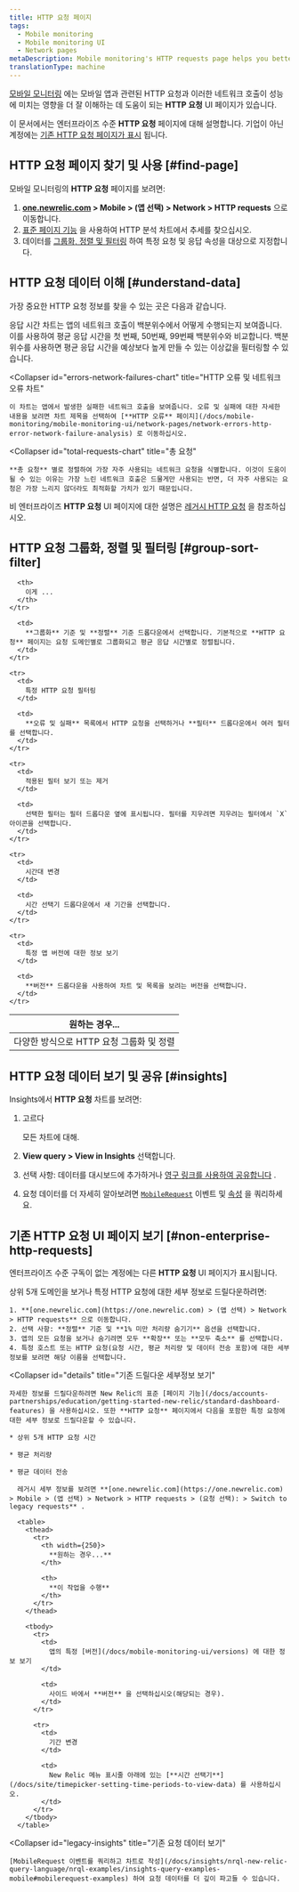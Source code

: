 ```yaml
---
title: HTTP 요청 페이지
tags:
  - Mobile monitoring
  - Mobile monitoring UI
  - Network pages
metaDescription: Mobile monitoring's HTTP requests page helps you better understand your mobile app’s HTTP requests and how those network calls are affecting performance.
translationType: machine
---
```


[모바일 모니터링](/docs/mobile-monitoring) 에는 모바일 앱과 관련된 HTTP 요청과 이러한 네트워크 호출이 성능에 미치는 영향을 더 잘 이해하는 데 도움이 되는 **HTTP 요청** UI 페이지가 있습니다.

이 문서에서는 엔터프라이즈 수준 **HTTP 요청** 페이지에 대해 설명합니다. 기업이 아닌 계정에는 [기존 HTTP 요청 페이지가 표시](#non-enterprise-http-requests) 됩니다.

## HTTP 요청 페이지 찾기 및 사용 [#find-page]

모바일 모니터링의 **HTTP 요청** 페이지를 보려면:

1. **[one.newrelic.com](https://one.newrelic.com) > Mobile > (앱 선택) > Network > HTTP requests** 으로 이동합니다.
2. [표준 페이지 기능](/docs/data-analysis/user-interface-functions/view-your-data/standard-page-functions) 을 사용하여 HTTP 분석 차트에서 추세를 찾으십시오.
3. 데이터를 [그룹화, 정렬 및 필터링](#groups-sort-filter) 하여 특정 요청 및 응답 속성을 대상으로 지정합니다.

## HTTP 요청 데이터 이해 [#understand-data]

가장 중요한 HTTP 요청 정보를 찾을 수 있는 곳은 다음과 같습니다.

<CollapserGroup>
  <Collapser
    id="response-time-chart"
    title="응답 시간 차트"
  >
    응답 시간 차트는 앱의 네트워크 호출이 백분위수에서 어떻게 수행되는지 보여줍니다. 이를 사용하여 평균 응답 시간을 첫 번째, 50번째, 99번째 백분위수와 비교합니다. 백분위수를 사용하면 평균 응답 시간을 예상보다 높게 만들 수 있는 이상값을 필터링할 수 있습니다.
  </Collapser>

  <Collapser
    id="errors-network-failures-chart"
    title="HTTP 오류 및 네트워크 오류 차트"
  >
    이 차트는 앱에서 발생한 실패한 네트워크 호출을 보여줍니다. 오류 및 실패에 대한 자세한 내용을 보려면 차트 제목을 선택하여 [**HTTP 오류** 페이지](/docs/mobile-monitoring/mobile-monitoring-ui/network-pages/network-errors-http-error-network-failure-analysis) 로 이동하십시오.
  </Collapser>

  <Collapser
    id="total-requests-chart"
    title="총 요청"
  >
    **총 요청** 별로 정렬하여 가장 자주 사용되는 네트워크 요청을 식별합니다. 이것이 도움이 될 수 있는 이유는 가장 느린 네트워크 호출은 드물게만 사용되는 반면, 더 자주 사용되는 요청은 가장 느리지 않더라도 최적화할 가치가 있기 때문입니다.
  </Collapser>
</CollapserGroup>

비 엔터프라이즈 **HTTP 요청** UI 페이지에 대한 설명은 [레거시 HTTP 요청](#non-enterprise-http-requests) 을 참조하십시오.

## HTTP 요청 그룹화, 정렬 및 필터링 [#group-sort-filter]

<table>
  <thead>
    <tr>
      <th style={{ width: "300px" }}>
        원하는 경우...
      </th>

      <th>
        이게 ...
      </th>
    </tr>
  </thead>

  <tbody>
    <tr>
      <td>
        다양한 방식으로 HTTP 요청 그룹화 및 정렬
      </td>

      <td>
        **그룹화** 기준 및 **정렬** 기준 드롭다운에서 선택합니다. 기본적으로 **HTTP 요청** 페이지는 요청 도메인별로 그룹화되고 평균 응답 시간별로 정렬됩니다.
      </td>
    </tr>

    <tr>
      <td>
        특정 HTTP 요청 필터링
      </td>

      <td>
        **오류 및 실패** 목록에서 HTTP 요청을 선택하거나 **필터** 드롭다운에서 여러 필터를 선택합니다.
      </td>
    </tr>

    <tr>
      <td>
        적용된 필터 보기 또는 제거
      </td>

      <td>
        선택한 필터는 필터 드롭다운 옆에 표시됩니다. 필터를 지우려면 지우려는 필터에서 `X` 아이콘을 선택합니다.
      </td>
    </tr>

    <tr>
      <td>
        시간대 변경
      </td>

      <td>
        시간 선택기 드롭다운에서 새 기간을 선택합니다.
      </td>
    </tr>

    <tr>
      <td>
        특정 앱 버전에 대한 정보 보기
      </td>

      <td>
        **버전** 드롭다운을 사용하여 차트 및 목록을 보려는 버전을 선택합니다.
      </td>
    </tr>
  </tbody>
</table>

## HTTP 요청 데이터 보기 및 공유 [#insights]

Insights에서 **HTTP 요청** 차트를 보려면:

1. 고르다

   <Icon name="fe-more-horizontal"/>

   모든 차트에 대해.

2. **View query > View in Insights** 선택합니다.

3. 선택 사항: 데이터를 대시보드에 추가하거나 [영구 링크를 사용하여 공유합니다](/docs/data-analysis/user-interface-functions/share-your-data/permalink) .

4. 요청 데이터를 더 자세히 알아보려면 [`MobileRequest`](/docs/insights/nrql-new-relic-query-language/nrql-query-examples/insights-query-examples-new-relic-mobile#mobilerequest-examples) 이벤트 및 [속성](/docs/insights/insights-data-sources/default-data/mobile-events-attributes#mobilerequest-attributes) 을 쿼리하세요.

## 기존 HTTP 요청 UI 페이지 보기 [#non-enterprise-http-requests]

엔터프라이즈 수준 구독이 없는 계정에는 다른 **HTTP 요청** UI 페이지가 표시됩니다.

<CollapserGroup>
  <Collapser
    id="non-enterprise"
    title="기존 HTTP 요청 UI 보기"
  >
    상위 5개 도메인을 보거나 특정 HTTP 요청에 대한 세부 정보로 드릴다운하려면:

    1. **[one.newrelic.com](https://one.newrelic.com) > (앱 선택) > Network > HTTP requests** 으로 이동합니다.
    2. 선택 사항: **정렬** 기준 및 **1% 미만 처리량 숨기기** 옵션을 선택합니다.
    3. 앱의 모든 요청을 보거나 숨기려면 모두 **확장** 또는 **모두 축소** 를 선택합니다.
    4. 특정 호스트 또는 HTTP 요청(요청 시간, 평균 처리량 및 데이터 전송 포함)에 대한 세부 정보를 보려면 해당 이름을 선택합니다.
  </Collapser>

  <Collapser
    id="details"
    title="기존 드릴다운 세부정보 보기"
  >
    자세한 정보를 드릴다운하려면 New Relic의 표준 [페이지 기능](/docs/accounts-partnerships/education/getting-started-new-relic/standard-dashboard-features) 을 사용하십시오. 또한 **HTTP 요청** 페이지에서 다음을 포함한 특정 요청에 대한 세부 정보로 드릴다운할 수 있습니다.

    * 상위 5개 HTTP 요청 시간

    * 평균 처리량

    * 평균 데이터 전송

      레거시 세부 정보를 보려면 **[one.newrelic.com](https://one.newrelic.com) > Mobile > (앱 선택) > Network > HTTP requests > (요청 선택): > Switch to legacy requests** .

      <table>
        <thead>
          <tr>
            <th width={250}>
              **원하는 경우...**
            </th>

            <th>
              **이 작업을 수행**
            </th>
          </tr>
        </thead>

        <tbody>
          <tr>
            <td>
              앱의 특정 [버전](/docs/mobile-monitoring-ui/versions) 에 대한 정보 보기
            </td>

            <td>
              사이드 바에서 **버전** 을 선택하십시오(해당되는 경우).
            </td>
          </tr>

          <tr>
            <td>
              기간 변경
            </td>

            <td>
              New Relic 메뉴 표시줄 아래에 있는 [**시간 선택기**](/docs/site/timepicker-setting-time-periods-to-view-data) 를 사용하십시오.
            </td>
          </tr>
        </tbody>
      </table>
  </Collapser>

  <Collapser
    id="legacy-insights"
    title="기존 요청 데이터 보기"
  >
    [MobileRequest 이벤트를 쿼리하고 차트로 작성](/docs/insights/nrql-new-relic-query-language/nrql-examples/insights-query-examples-mobile#mobilerequest-examples) 하여 요청 데이터를 더 깊이 파고들 수 있습니다.
  </Collapser>
</CollapserGroup>
